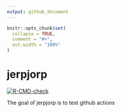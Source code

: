 ```yaml
---
output: github_document
---
```


<!-- README.md is generated from README.Rmd. Please edit that file -->

```r
knitr::opts_chunk$set(
  collapse = TRUE,
  comment = "#>",
  out.width = "100%"
)
```

# jerpjorp

<!-- badges: start -->
[![R-CMD-check](https://github.com/jasonywlai/super-winner/workflows/R-CMD-check/badge.svg)](https://github.com/jasonywlai/super-winner/actions)
<!-- badges: end -->

The goal of jerpjorp is to test github actions

